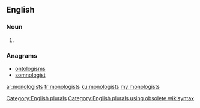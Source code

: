 ==English==

===Noun===
{{head|en}}

# {{plural of|monologist}}

===Anagrams===
* [[ontologisms#English|ontologisms]]
* [[somnologist#English|somnologist]]

[[Category:English plurals]][[Category:English plurals using obsolete wikisyntax]]

[[ar:monologists]]
[[fr:monologists]]
[[ku:monologists]]
[[my:monologists]]